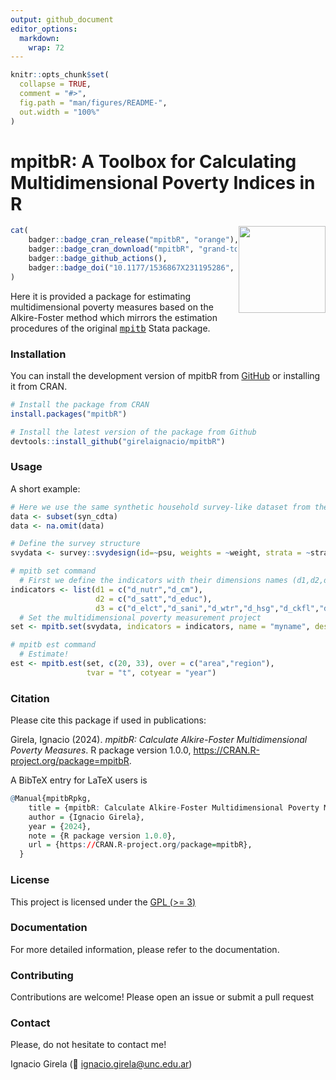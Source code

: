 ```yaml
---
output: github_document
editor_options: 
  markdown: 
    wrap: 72
---
```


<!-- README.md is generated from README.Rmd. Please edit that file -->

```r
knitr::opts_chunk$set(
  collapse = TRUE,
  comment = "#>",
  fig.path = "man/figures/README-",
  out.width = "100%"
)
```

# mpitbR: A Toolbox for Calculating Multidimensional Poverty Indices in R

<img src="man/figures/hex_sticker_mpitbR2.png" align="right" height="139"/>

<!-- badges: start -->

```r
cat(
	badger::badge_cran_release("mpitbR", "orange"),
	badger::badge_cran_download("mpitbR", "grand-total", "green"),
	badger::badge_github_actions(),
	badger::badge_doi("10.1177/1536867X231195286", "yellow")
)
```
<!-- badges: end -->

Here it is provided a package for estimating multidimensional poverty
measures based on the Alkire-Foster method which mirrors the estimation
procedures of the original
<tt>[mpitb](https://doi.org/10.1177/1536867X231195286)</tt> Stata
package.

### Installation

You can install the development version of mpitbR from
[GitHub](https://github.com/girelaignacio/mpitbR) or installing it from
CRAN.

```r
# Install the package from CRAN
install.packages("mpitbR")

# Install the latest version of the package from Github
devtools::install_github("girelaignacio/mpitbR")

```

### Usage

A short example:

```r
# Here we use the same synthetic household survey-like dataset from the Stata package example
data <- subset(syn_cdta)
data <- na.omit(data)

# Define the survey structure
svydata <- survey::svydesign(id=~psu, weights = ~weight, strata = ~stratum, data = data)

# mpitb set command
  # First we define the indicators with their dimensions names (d1,d2,d3) as a list 
indicators <- list(d1 = c("d_nutr","d_cm"),
                   d2 = c("d_satt","d_educ"),
                   d3 = c("d_elct","d_sani","d_wtr","d_hsg","d_ckfl","d_asst"))
  # Set the multidimensional poverty measurement project
set <- mpitb.set(svydata, indicators = indicators, name = "myname", desc = "pref. desc")

# mpitb est command
  # Estimate! 
est <- mpitb.est(set, c(20, 33), over = c("area","region"), 
                 tvar = "t", cotyear = "year")
```

### Citation

Please cite this package if used in publications:

Girela, Ignacio (2024). *mpitbR: Calculate Alkire-Foster
Multidimensional Poverty Measures*. R package version 1.0.0,
<https://CRAN.R-project.org/package=mpitbR>.

A BibTeX entry for LaTeX users is

```r
@Manual{mpitbRpkg,
    title = {mpitbR: Calculate Alkire-Foster Multidimensional Poverty Measures},
    author = {Ignacio Girela},
    year = {2024},
    note = {R package version 1.0.0},
    url = {https://CRAN.R-project.org/package=mpitbR},
  }
```

### License

This project is licensed under the [GPL (\>=
3)](https://www.fsf.org/news/gplv3_launched)

### Documentation

For more detailed information, please refer to the documentation.

### Contributing

Contributions are welcome! Please open an issue or submit a pull request

### Contact

Please, do not hesitate to contact me!

Ignacio Girela (📧
[ignacio.girela\@unc.edu.ar](mailto:ignacio.girela@unc.edu.ar){.email})

